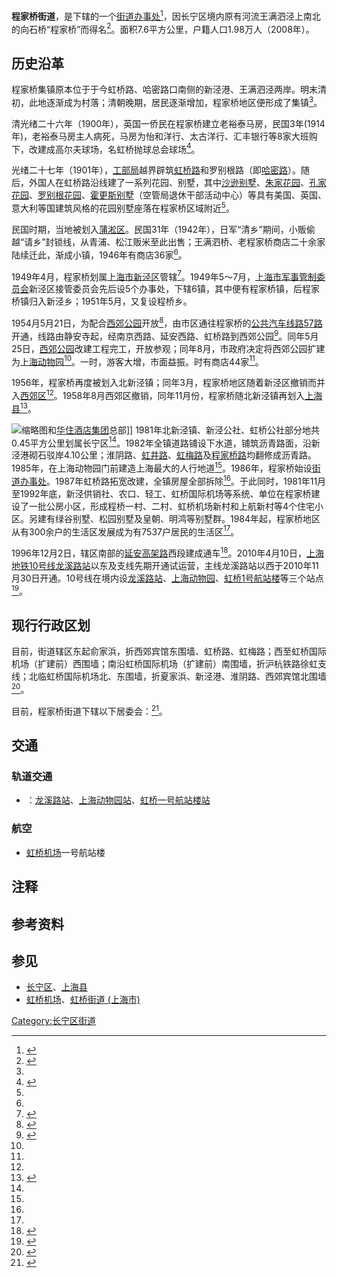 {{中国乡级行政区
|景观照片文件名 = English Country-style Villa at 2310 Hongqiao Road-1.jpg
|景观照片描述 = 图为上海市长宁区[[虹桥路2310号住宅|虹桥路2310号住宅]]，靠近现在的程家桥路口。原程家桥镇大致位于高楼所在（西郊家园小区）附近的新泾港河两岸<ref>{{cite map|title=上海老地图系列-1927|publisher=中华地图学社|isbn=978-7-80031-349-3|edition=2006年8月第1版|accessdate=2017-08-10}}</ref>。
|汉语拼音 = Chéngjiāqiáo Jiēdào
|其他语言 = 
|其他语言名称 = 
|旧称 = 
|地名出处 = 王满泗泾上南北向石桥
|位置图文件名 = 
|位置图描述 = 
|自定义图片= 
|建置时间 = 1986年
|政府驻地 = 上海市哈密路1955号
|毗邻 = 闵行区[[虹桥镇|虹桥镇]]、[[新虹街道|新虹街道]]；[[长宁区|长宁区]][[虹桥街道|虹桥街道]]、[[仙霞新村街道|仙霞新村街道]]、[[新泾镇|新泾镇]]
|总面积 = 7.6平方公里
|总人口 = 
|总人口年份 = 
|户籍人口 = 1.98万人
|户籍人口年份 = 2008
|常住人口 = 
|常住人口年份 = 
|人口密度 = 
|GDP = 
|GDP年份 = 
|邮政编码 = 200336
|电话区号 = 21
|官方网站 = http://cqjd.changning.sh.cn/
|网站名称 = 程家桥街道办事处
|31/01/05/010/000}}

'''程家桥街道'''，是{{PRC admin/fullname|31/01/05/010/000|3}}下辖的一个[[街道办事处|街道办事处]]<ref>{{PRC admin/ref sgc|{{PRC admin/parent|31/01/05/010/000}}}}</ref>，因长宁区境内原有河流王满泗泾上南北的向石桥“程家桥”而得名<ref name="shxz">{{cite web|title=上海县志 >> 第一篇建置 >> （六）集镇、新村 >> 程家桥镇|url=http://www.shtong.gov.cn/newsite/node2/node4/node2250/shanghai/node53607/node53624/node53626/userobject1ai35471.html|website=上海通网站|publisher=上海市地方志办公室|accessdate=2017-08-06|archive-date=2017-02-27|archive-url=https://web.archive.org/web/20170227035021/http://www.shtong.gov.cn/Newsite/node2/node4/node2250/shanghai/node53607/node53624/node53626/userobject1ai35471.html|dead-url=no}}</ref>。面积7.6平方公里，户籍人口1.98万人（2008年）。
== 历史沿革 ==
程家桥集镇原本位于于今虹桥路、哈密路口南侧的新泾港、王满泗泾两岸。明末清初，此地逐渐成为村落；清朝晚期，居民逐渐增加，程家桥地区便形成了集镇<ref name="cnqz" />。

清光绪二十六年（1900年），英国一侨民在程家桥建立老裕泰马房，民国3年(1914年)，老裕泰马房主人病死，马房为怡和洋行、太古洋行、汇丰银行等8家大班购下，改建成高尔夫球场，名虹桥抛球总会球场<ref name="zoo">{{cite web|title=认识我们-我们的历史|url=http://www.shanghaizoo.cn/sites/shanghaizoo/Us.aspx?ctgid=74EA9A66-B625-4351-95EE-5AB40AED137C&id=1E4349A8-D01E-4C19-B1B6-8822C1BBA5E1|website=上海动物园|accessdate=2017-08-07|archive-date=2017-08-07|archive-url=https://web.archive.org/web/20170807152614/http://www.shanghaizoo.cn/sites/shanghaizoo/Us.aspx?ctgid=74EA9A66-B625-4351-95EE-5AB40AED137C&id=1E4349A8-D01E-4C19-B1B6-8822C1BBA5E1|dead-url=no}}</ref>。

光绪二十七年（1901年），[[工部局|工部局]]越界辟筑[[虹桥路|虹桥路]]和罗别根路（即[[哈密路|哈密路]]）。随后，外国人在虹桥路沿线建了一系列花园、别墅，其中[[沙逊别墅|沙逊别墅]]、[[朱家花园|朱家花园]]、[[孔家花园|孔家花园]]、[[罗别根花园|罗别根花园]]、[[霍更斯别墅|霍更斯别墅]]（空管局退休干部活动中心）等具有美国、英国、意大利等国建筑风格的花园别墅座落在程家桥区域附近<ref name="cnqz" />。

民国时期，当地被划入[[蒲淞区|蒲淞区]]。民国31年（1942年），日军“清乡”期间，小贩偷越“请乡”封锁线，从青浦、松江贩米至此出售；王满泗桥、老程家桥商店二十余家陆续迁此，渐成小镇，1946年有商店36家<ref name="shxz" />。

1949年4月，程家桥划属[[上海特别市|上海市]][[新泾区|新泾区]]管辖<ref name="xzqh">{{cite web|title=上海县志 >> 第一篇建置 >> （三）行政区划 >>  上海市新泾区、龙华区、西郊区行政区划|url=http://www.shtong.gov.cn/newsite/node2/node4/node2250/shanghai/node53607/node53615/node53617/userobject1ai35421.html|website=上海通网站|publisher=上海市地方志办公室|ref=xzqh|accessdate=2019-04-20|archive-date=2017-02-27|archive-url=https://web.archive.org/web/20170227034607/http://www.shtong.gov.cn/Newsite/node2/node4/node2250/shanghai/node53607/node53615/node53617/userobject1ai35421.html|dead-url=no}}</ref>。1949年5～7月，[[上海市军事管制委员会|上海市军事管制委员会]]新泾区接管委员会先后设5个办事处，下辖6镇，其中便有程家桥镇，后程家桥镇归入新泾乡；1951年5月，又复设程桥乡。

1954月5月21日，为配合[[上海动物园|西郊公园]]开放<ref>{{Cite web|url=http://www.shtong.gov.cn/Newsite/node2/node4/node2250/shanghai/node53953/node53967/node53969/userobject1ai36110.html|title=上海县志->--第二十一篇交通运输->--五公路客运->--解放后公交客运|accessdate=2017-07-08|author=|date=|publisher=上海市地方志办公室|archive-date=2017-02-27|archive-url=https://web.archive.org/web/20170227043642/http://www.shtong.gov.cn/Newsite/node2/node4/node2250/shanghai/node53953/node53967/node53969/userobject1ai36110.html|dead-url=no}}</ref>，由市区通往程家桥的[[上海公交57路|公共汽车线路57路]]开通，线路由静安寺起，经南京西路、延安西路、虹桥路到西郊公园<ref name="jtyd">{{cite web|url=http://www.shtong.gov.cn/newsite/node2/node4/node2249/changning/node15386/node42474/node63012/userobject1ai28063.html|title=长宁区志 >> 第十三编交通邮电 >> 第一章道路客运 >> 第二节 公交车|accessdate=2017-07-07|publisher=上海市地方志办公室 上海通网站|website=上海通网站|archive-date=2016-03-26|archive-url=https://web.archive.org/web/20160326062448/http://www.shtong.gov.cn/Newsite/node2/node4/node2249/changning/node15386/node42474/node63012/userobject1ai28063.html|dead-url=no}}</ref>。同年5月25日，[[西郊公园|西郊公园]]改建工程完工，开放参观；同年8月，市政府决定将西郊公园扩建为[[上海动物园|上海动物园]]<ref name="zoo" />。一时，游客大增，市面益振。时有商店44家<ref name="cnqz" />。

1956年，程家桥再度被划入北新泾镇；同年3月，程家桥地区随着新泾区撤销而并入[[西郊区|西郊区]]<ref name="xzqh" />。1958年8月西郊区撤销，同年11月份，程家桥随北新泾镇再划入[[上海县|上海县]]<ref name="shxz-jjbh">{{cite web|title=上海县志 >> 第一篇建置 >> （二）县域 >>  境域变化|url=http://www.shtong.gov.cn/newsite/node2/node4/node2250/shanghai/node53607/node53612/node53614/userobject1ai50766.html|website=上海通网站|accessdate=2017-07-31|archive-date=2016-03-04|archive-url=https://web.archive.org/web/20160304205650/http://www.shtong.gov.cn/newsite/node2/node4/node2250/shanghai/node53607/node53612/node53614/userobject1ai50766.html|dead-url=no}}</ref>。

[[File:HuazhuHotelsHQ.jpg|缩略图]]和[[华住酒店集团|华住酒店集团]]总部]]
1981年北新泾镇、新泾公社、虹桥公社部分地共0.45平方公里划属长宁区<ref name="shxz-jjbh" />。1982年全镇道路铺设下水道，铺筑沥青路面，沿新泾港砌石驳岸4.10公里；淮阴路、[[虹井路|虹井路]]、[[虹梅路|虹梅路]]及[[程家桥路|程家桥路]]均翻修成沥青路。1985年，在上海动物园门前建造上海最大的人行地道<ref name="cnqz" />。1986年，程家桥始设[[街道办事处|街道办事处]]。1987年虹桥路拓宽改建，全镇房屋全部拆除<ref name="cnqz" />。于此同时，1981年11月至1992年底，新泾供销社、农口、轻工、虹桥国际机场等系统、单位在程家桥建设了一批公房小区，形成程桥一村、二村、虹桥机场新村和上航新村等4个住宅小区。另建有绿谷别墅、松园别墅及皇朝、明鸿等别墅群。1984年起，程家桥地区从有300余户的生活区发展成为有7537户居民的生活区<ref name="cnqz" />。

1996年12月2日，辖区南部的[[延安高架路|延安高架路]]西段建成通车<ref>{{cite web|title=上海年鉴1997->--十四、城市建设、重大工程->（二）市政基础设施建设|url=http://www.shtong.gov.cn/Newsite/node2/node19828/node19886/node24125/node64389/userobject1ai62566.html|website=上海通网站|publisher=上海市地方志办公室|accessdate=2017-08-06|archive-date=2016-03-25|archive-url=https://web.archive.org/web/20160325233111/http://www.shtong.gov.cn/Newsite/node2/node19828/node19886/node24125/node64389/userobject1ai62566.html|dead-url=no}}</ref>。2010年4月10日，[[上海地铁10号线|上海地铁10号线]][[龙溪路站|龙溪路站]]以东及支线先期开通试运营，主线龙溪路站以西于2010年11月30日开通。10号线在境内设[[龙溪路站|龙溪路站]]、[[上海动物园|上海动物园]]、[[虹桥1号航站楼|虹桥1号航站楼]]等三个站点<ref>{{cite web|title=上海轨道交通路网总里程突破400公里 10号线4月10日提前开通试运营|url=http://www.shmetro.com/node49/201004/con103539.htm|website=上海地铁|publisher=上海地铁|accessdate=2017-08-06|date=2010-04-08|archive-date=2017-08-06|archive-url=https://web.archive.org/web/20170806220541/http://www.shmetro.com/node49/201004/con103539.htm|dead-url=no}}</ref>。

== 现行行政区划 ==
目前，街道辖区东起俞家浜，折西郊宾馆东围墙、虹桥路、虹梅路；西至虹桥国际机场（扩建前）{{NoteTag|name="hqjc"|虹桥机场扩建为[[虹桥综合交通枢纽|虹桥综合交通枢纽]]后，长宁、闵行两区界限未曾因之改变<ref>{{cite book|author1=上海市测绘院|title=上海分区地图——闵行区地图|publisher=中华地图学社|isbn=978-7-80031-838-2|edition=2017年1月第五版}}</ref>。}}西围墙；南沿虹桥国际机场（扩建前）{{NoteTag|name="hqjc"}}南围墙，折沪杭铁路徐虹支线；北临虹桥国际机场北、东围墙，折夏家浜、新泾港、淮阴路、西郊宾馆北围墙<ref name="cnqz">{{cite web|title=长宁区志 >> 第二编街道、镇、乡 >> 第二章街道、镇、乡分述 >> 第十节 程家桥街道|url=http://www.shtong.gov.cn/newsite/node2/node4/node2249/changning/node15187/node42031/node62980/userobject1ai27624.html|website=上海通网站|publisher=上海市地方志办公室|accessdate=2017-08-06|archive-date=2016-03-26|archive-url=https://web.archive.org/web/20160326061303/http://www.shtong.gov.cn/Newsite/node2/node4/node2249/changning/node15187/node42031/node62980/userobject1ai27624.html|dead-url=no}}</ref>。

目前，程家桥街道下辖以下居委会：{{PRC admin/children|31/01/05/010/000}}<ref>{{PRC admin/ref sgc|31/01/05/010/000}}</ref>。

== 交通 ==
=== 轨道交通 ===
* {{上海地铁线路名|10}}：[[龙溪路站|龙溪路站]]、[[上海动物园站|上海动物园站]]、[[虹桥一号航站楼站|虹桥一号航站楼站]]

=== 航空 ===
* [[虹桥机场|虹桥机场]]一号航站楼

== 注释 ==
<references group="註" />

== 参考资料 ==

{{Reflist|2}}

== 参见 ==
* [[长宁区|长宁区]]、[[上海县|上海县]]
* [[虹桥机场|虹桥机场]]、[[虹桥街道_(上海市)|虹桥街道 (上海市)]]

{{长宁区行政区划}}
{{上海市历史文化风貌区}}

{{Geographic Location
|西北 = [[闵行区|闵行区]][[新虹街道|新虹街道]]<br />原[[虹桥机场|虹桥机场]]西围栏
|北 = [[长宁区|长宁区]][[新泾镇|新泾镇]]
|東北 =[[长宁区|长宁区]][[仙霞新村街道|仙霞新村街道]]
|西 = [[闵行区|闵行区]][[新虹街道|新虹街道]]、[[虹桥镇_(上海市)|虹桥镇]]<br />原[[虹桥机场|虹桥机场]]西围栏、南围栏、大致沿[[沪青平公路|废青沪公路]]、[[徐虹支线|废徐虹支线]]
|中央 = 程家桥街道
|東 = [[长宁区|长宁区]][[虹桥街道|虹桥街道]]
|西南 = [[闵行区|闵行区]][[虹桥镇_(上海市)|虹桥镇]]、[[七宝镇|七宝镇]]<br />[[沪青平公路|废青沪公路]]、[[徐虹支线|废徐虹支线]]
|南 = [[闵行区|闵行区]][[虹桥镇_(上海市)|虹桥镇]]<br />[[沪青平公路|废青沪公路]]、[[徐虹支线|废徐虹支线]]
|東南 = [[长宁区|长宁区]][[虹桥街道|虹桥街道]]
}}

[[Category:长宁区街道|Category:长宁区街道]]